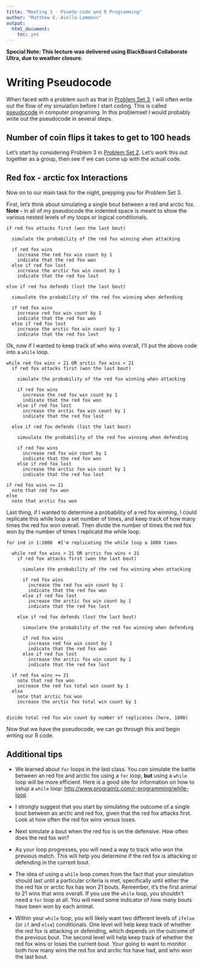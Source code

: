 ```yaml
---
title: "Meeting 3 - Psuedo-code and R Programming"
author: "Matthew E. Aiello-Lammens"
output:
  html_document:
    toc: yes
---
```


**Special Note: This lecture was delivered using BlackBoard Collaborate Ultra, due to weather closure.**

# Writing Pseudocode

When faced with a problem such as that in [Problem Set 3](http://mlammens.github.io/Biostats/lectures/Lecture-3.html), I will often write out the flow of my simulation before I start coding. 
This is called [pseudocode](https://en.wikipedia.org/wiki/Pseudocode) in computer programing.
In this problemset I would probably write out the pseudocode in several steps.

## Number of coin flips it takes to get to 100 heads

Let's start by considering Problem 3 in [Problem Set 2](http://mlammens.github.io/ENS-623-Research-Stats/problem_sets/Problem-set-2.html).
Let's work this out together as a group, then see if we can come up with the actual code.


## Red fox - arctic fox Interactions

Now on to our main task for the night, prepping you for Problem Set 3.

First, let's think about simulating a single bout between a red and arctic fox.
**Note -** in all of my pseudocode the indented space is meant to show the various nested levels of my loops or logical conditionals.

```
if red fox attacks first (won the last bout)

  simulate the probability of the red fox winning when attacking

  if red fox wins
    increase the red fox win count by 1
    indicate that the red fox won
  else if red fox lost
    increase the arctic fox win count by 1
    indicate that the red fox lost

else if red fox defends (lost the last bout)

  simuulate the probability of the red fox winning when defending
  
  if red fox wins
    increase red fox win count by 1
    indicate that the red fox won
  else if red fox lost
    increase the arctic fox win count by 1
    indicate that the red fox lost
```


Ok, now if I wanted to keep track of who wins overall, I'll put the above code into a `while` loop.

```
while red fox wins < 21 OR arctic fox wins < 21
  if red fox attacks first (won the last bout)
  
    simulate the probability of the red fox winning when attacking
  
    if red fox wins
      increase the red fox win count by 1
      indicate that the red fox won
    else if red fox lost
      increase the arctic fox win count by 1
      indicate that the red fox lost
  
  else if red fox defends (lost the last bout)
  
    simuulate the probability of the red fox winning when defending
    
    if red fox wins
      increase red fox win count by 1
      indicate that the red fox won
    else if red fox lost
      increase the arctic fox win count by 1
      indicate that the red fox lost

if red fox wins >= 21
  note that red fox won
else 
  note that arctic fox won
```

Last thing, if I wanted to determine a probability of a red fox winning, I could replicate this while loop a set number of times, and keep track of how many times the red fox won overall. 
Then divide the number of times the red fox won by the number of times I replicatd the while loop.

```
for ind in 1:1000  #I'm replicating the while loop a 1000 times

  while red fox wins < 21 OR arctic fox wins < 21
    if red fox attacks first (won the last bout)
    
      simulate the probability of the red fox winning when attacking
    
      if red fox wins
        increase the red fox win count by 1
        indicate that the red fox won
      else if red fox lost
        increase the arctic fox win count by 1
        indicate that the red fox lost
    
    else if red fox defends (lost the last bout)
    
      simuulate the probability of the red fox winning when defending
      
      if red fox wins
        increase red fox win count by 1
        indicate that the red fox won
      else if red fox lost
        increase the arctic fox win count by 1
        indicate that the red fox lost
  
  if red fox wins >= 21
    note that red fox won
    increase the red fox total win count by 1
  else 
    note that arctic fox won
    increase the arctic fox total win count by 1


divide total red fox win count by number of replicates (here, 1000)

```

Now that we have the pseudocode, we can go through this and begin writing our R code.


## Additional tips

* We learned about `for` loops in the last class. You *can* simulate the battle between an red fox and arctic fox using a `for` loop, **but** using a `while` loop will be more efficient. Here is a good site for information on how to setup a `while` loop: 
[http://www.programiz.com/r-programming/while-loop](http://www.programiz.com/r-programming/while-loop)

* I strongly suggest that you start by simulating the outcome of a single bout between an arctic and red fox, given that the red fox attacks first. Look at how often the red fox wins versus loses.

* Next simulate a bout when the red fox is on the defensive. How often does the red fox win?

* As your loop progresses, you will need a way to track who won the previous match. This will help you determine if the red fox is attacking or defending in the current bout.

* The idea of using a `while` loop comes from the fact that your simulation should last until a particular criteria is met, specifically until either the the red fox or arctic fox has won 21 bouts. Remember, it's the first animal to 21 wins that wins overall. If you use the `while` loop, you shouldn't need a `for` loop at all. You will need some indicator of how many bouts have been won by each animal. 

* Within your `while` loop, you will likely want two different levels of `ifelse` (or `if` and `else`) conditionals. One level will help keep track of whether the red fox is attacking or defending, which depends on the outcome of the previous bout. The second level will help keep track of whether the red fox wins or loses the current bout. Your going to want to monitor both how many wins the red fox and arctic fox have had, and who won the last bout.
